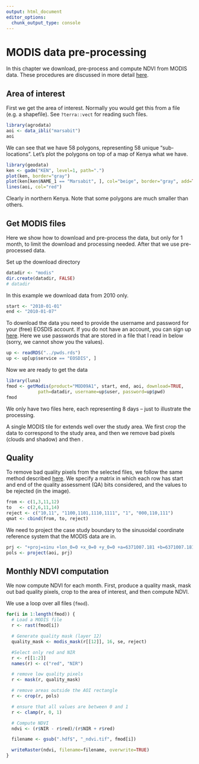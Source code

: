 ```yaml
---
output: html_document
editor_options: 
  chunk_output_type: console
---
```


# MODIS data pre-processing

In this chapter we download, pre-process and compute NDVI from MODIS data. 
These procedures are discussed in more detail [here](https://rspatial.org/terra/modis/index.html). 

## Area of interest

First we get the area of interest. Normally you would get this from a file (e.g. a shapefile). See `?terra::vect` for reading such files.

```r
library(agrodata)
aoi <- data_ibli("marsabit") 
aoi
```

We can see that we have 58 polygons, representing 58 unique "sub-locations". Let's plot the polygons on top of a map of Kenya what we have.

```r
library(geodata)
ken <- gadm("KEN", level=1, path=".")
plot(ken, border="gray")
plot(ken[ken$NAME_1 == "Marsabit", ], col="beige", border="gray", add=TRUE)
lines(aoi, col="red")
```

Clearly in northern Kenya. Note that some polygons are much smaller than others.

## Get MODIS files

Here we show how to download and pre-process the data, but only for 1 month, to limit the download and processing needed. After that we use pre-processed data.

Set up the download directory

```r
datadir <- "modis"
dir.create(datadir, FALSE)
# datadir
```

In this example we download data from 2010 only. 

```r
start <- "2010-01-01" 
end <- "2010-01-07"
```

To download the data you need to provide the username and password for your (free) EOSDIS account. If you do not have an account, you can sign up [here](https://urs.earthdata.nasa.gov/users/new). Here we use passwords that are stored in a file that I read in below (sorry, we cannot show you the values).

```r
up <- readRDS("../pwds.rds")
up <- up[up$service == "EOSDIS", ]
```

Now we are ready to get the data

```r
library(luna)
fmod <- getModis(product="MOD09A1", start, end, aoi, download=TRUE, 
			path=datadir, username=up$user, password=up$pwd)
fmod
```

We only have two files here, each representing 8 days -- just to illustrate the processing.

A single MODIS tile for extends well over the study area. We first crop the data to correspond to the study area, and then we remove bad pixels (clouds and shadow) and then .

## Quality

To remove bad quality pixels from the selected files, we follow the same method described [here](https://rspatial.org/terra/modis/4-quality.html). We specify a matrix in which each row has start and end of the quality assessment (QA) bits considered, and the values to be rejected (in the image).

```r
from <- c(1,3,11,12) 
to   <- c(2,6,11,14) 
reject <- c("10,11", "1100,1101,1110,1111", "1", "000,110,111")
qmat <- cbind(from, to, reject)
```

We need to project the case study boundary to the sinusoidal coordinate reference system that the MODIS data are in.

```r
prj <- "+proj=sinu +lon_0=0 +x_0=0 +y_0=0 +a=6371007.181 +b=6371007.181 +units=m +no_defs "
pols <- project(aoi, prj)
```

## Monthly NDVI computation 

We now compute NDVI for each month. First, produce a quality mask, mask out bad quality pixels, crop to the area of interest, and then compute NDVI. 

We use a loop over all files (`fmod`).

```r
for(i in 1:length(fmod)) {
  # Load a MODIS file
  r <- rast(fmod[i])

  # Generate quality mask (layer 12)
  quality_mask <- modis_mask(r[[12]], 16, se, reject)

  #Select only red and NIR
  r <- r[[1:2]]
  names(r) <- c("red", "NIR")

  # remove low quality pixels
  r <- mask(r, quality_mask)

  # remove areas outside the AOI rectangle
  r <- crop(r, pols)

  # ensure that all values are between 0 and 1 
  r <- clamp(r, 0, 1) 

  # Compute NDVI
  ndvi <- (r$NIR - r$red)/(r$NIR + r$red)

  filename <- gsub(".hdf$", "_ndvi.tif", fmod[i])

  writeRaster(ndvi, filename=filename, overwrite=TRUE)
}
```

